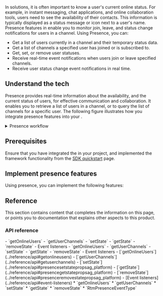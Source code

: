 

In <Vg k="SIG" /> solutions, it is often important to know a user's current online status. For example, in instant messaging, chat applications, and online collaboration tools, users need to see the availability of their contacts. This information is typically displayed as a status message or icon next to a user's name. Presence features in <Vpd k="SDK" /> enable you to monitor join, leave, and status change notifications for users in a channel. Using Presence, you can:

- Get a list of users currently in a channel and their temporary status data.
- Get a list of channels a specified user has joined or is subscribed to.
- Get, set, or remove user statuses.
- Receive real-time event notifications when users join or leave specified channels.
- Receive user status change event notifications in real time.

## Understand the tech

Presence provides real-time information about the availability, and the current status of users, for effective communication and collaboration. It enables you to retrieve a list of users in a channel, or to query the list of channels for a specific user. The following figure illustrates how you integrate presence features into your <Vpl k="CLIENT" />.

<details>
<summary>Presence workflow</summary>

![](/images/signaling/presence-workflow.svg)
</details>

## Prerequisites

Ensure that you have integrated the <Vpd k="SDK" /> in your project, and implemented the framework functionality from the [SDK quickstart](../get-started/sdk-quickstart) page.

## Implement presence features

Using presence, you can implement the following features:

<ProjectImplement />

## Reference

This section contains content that completes the information on this page, or points you to documentation that explains other aspects to this product.

### API reference
<PlatformWrapper platform="[ios,macos]">

<Tabs groupId="language">
<TabItem value="swift" label="Swift" default>
- <Link to="{{Global.API_REF_SIG_APPLE}}?platform=ios&tab=swift#getonlineusers">`getOnlineUsers​`</Link>
- <Link to="{{Global.API_REF_SIG_APPLE}}?platform=ios&tab=swift#getuserchannels">`getUserChannels`</Link>
- <Link to="{{Global.API_REF_SIG_APPLE}}?platform=ios&tab=swift#presencesetstatepropsag_platform">`setState`</Link>
- <Link to="{{Global.API_REF_SIG_APPLE}}?platform=ios&tab=swift#presencegetstatepropsag_platform">`getState`</Link>
- <Link to="{{Global.API_REF_SIG_APPLE}}?platform=ios&tab=swift#presenceremovestatepropsag_platform">`removeState`</Link>
- <Link to="{{Global.API_REF_SIG_APPLE}}?platform=ios&tab=swift#event-listeners">Event listeners</Link>

</TabItem>
<TabItem value="objc" label="Objective-C">
- <Link to="{{Global.API_REF_SIG_APPLE}}?platform=ios&tab=objc#getonlineusers">`getOnlineUsers​`</Link>
- <Link to="{{Global.API_REF_SIG_APPLE}}?platform=ios&tab=objc#getuserchannels">`getUserChannels`</Link>
- <Link to="{{Global.API_REF_SIG_APPLE}}?platform=ios&tab=objc#presencesetstatepropsag_platform">`setState`</Link>
- <Link to="{{Global.API_REF_SIG_APPLE}}?platform=ios&tab=objc#presencegetstatepropsag_platform">`getState`</Link>
- <Link to="{{Global.API_REF_SIG_APPLE}}?platform=ios&tab=objc#presenceremovestatepropsag_platform">`removeState`</Link>
- <Link to="{{Global.API_REF_SIG_APPLE}}?platform=ios&tab=objc#event-listeners">Event listeners</Link>

</TabItem>
</Tabs>
</PlatformWrapper>
<PlatformWrapper notAllowed="[ios,macos, react-native]">
- [`getOnlineUsers​`](../reference/api#getonlineusers)
- [`getUserChannels`](../reference/api#getuserchannels)
- [`setState`](../reference/api#presencesetstatepropsag_platform)
- [`getState`](../reference/api#presencegetstatepropsag_platform)
- [`removeState`](../reference/api#presenceremovestatepropsag_platform)
- [Event listeners](../reference/api#event-listeners)
</PlatformWrapper>
<PlatformWrapper platform="[react-native]">
* <Link to="{{Global.SIG_SDK_API_RN}}/classes/IRtmPresence.html#getOnlineUsers">`getOnlineUsers​`</Link>
* <Link to="{{Global.SIG_SDK_API_RN}}/classes/IRtmPresence.html#getUserChannels">`getUserChannels`</Link>
* <Link to="{{Global.SIG_SDK_API_RN}}/classes/IRtmPresence.html#setState">`setState`</Link>
* <Link to="{{Global.SIG_SDK_API_RN}}/classes/IRtmPresence.html#getState">`getState`</Link>
* <Link to="{{Global.SIG_SDK_API_RN}}/classes/IRtmPresence.html#removeState">`removeState`</Link>
* <Link to="{{Global.SIG_SDK_API_RN}}/enums/RtmPresenceEventType.html">`RtmPresenceEventType`</Link>
</PlatformWrapper>
